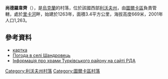 {{coord|49|10|10|N|22|51|18|E|scale:100000|display=title}}

'''尚德羅韋齊'''（{{lang-uk|Шандровець}}），是[[烏克蘭|烏克蘭]]的村落，位於該國西部[[利沃夫州|利沃夫州]]，由[[圖爾卡區|圖爾卡區]]負責管轄，處於[[里卡河_(桑河支流)|里卡河]]畔，始建於1263年，面積3.4平方公里，海拔高度669米，2001年人口1,263。

==參考資料==
* [http://gska2.rada.gov.ua/pls/z7502/A005?rdat1=08.01.2009&rf7571=21475 картка]{{dead link|date=2017年12月 |bot=InternetArchiveBot |fix-attempted=yes }}
* [http://weather.in.ua/ua/l'vovskaja/28654 Погода в селі Шандровець]{{Wayback|url=http://weather.in.ua/ua/l%27vovskaja/28654 |date=20160305104255 }}
* [http://turka-rda.gov.ua/turkivschyna-turystychna/1284-2/ Інформація про храми Турківського району на сайті РДА] {{Wayback|url=http://turka-rda.gov.ua/turkivschyna-turystychna/1284-2/ |date=20161006031122 }}

{{DEFAULTSORT:Шандровець}}
[[Category:利沃夫州村落|Category:利沃夫州村落]]
[[Category:圖爾卡區村落|Category:圖爾卡區村落]]


{{Lviv-geo-stub}}